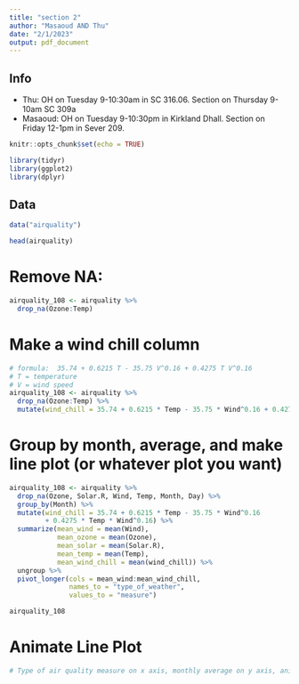 ```yaml
---
title: "section 2"
author: "Masaoud AND Thu"
date: "2/1/2023"
output: pdf_document
---
```


## Info

- Thu: OH on Tuesday 9-10:30am in SC 316.06. Section on Thursday 9-10am SC 309a
- Masaoud: OH on Tuesday 9-10:30pm in Kirkland Dhall. Section on Friday 12-1pm in Sever 209.

\newpage

```r
knitr::opts_chunk$set(echo = TRUE)
```

```r
library(tidyr)
library(ggplot2)
library(dplyr)
```


## Data

```r
data("airquality")
```

```r
head(airquality)
```
\newpage

# Remove NA:

```r
airquality_108 <- airquality %>%
  drop_na(Ozone:Temp)
```


\newpage

# Make a wind chill column

```r
# formula:  35.74 + 0.6215 T - 35.75 V^0.16 + 0.4275 T V^0.16
# T = temperature
# V = wind speed
airquality_108 <- airquality %>%
  drop_na(Ozone:Temp) %>%
  mutate(wind_chill = 35.74 + 0.6215 * Temp - 35.75 * Wind^0.16 + 0.4275 * Temp * Wind^0.16)
```

\newpage

# Group by month, average, and make line plot (or whatever plot you want)

```r
airquality_108 <- airquality %>%
  drop_na(Ozone, Solar.R, Wind, Temp, Month, Day) %>%
  group_by(Month) %>%
  mutate(wind_chill = 35.74 + 0.6215 * Temp - 35.75 * Wind^0.16 
         + 0.4275 * Temp * Wind^0.16) %>%
  summarize(mean_wind = mean(Wind),
            mean_ozone = mean(Ozone),
            mean_solar = mean(Solar.R),
            mean_temp = mean(Temp), 
            mean_wind_chill = mean(wind_chill)) %>%
  ungroup %>%
  pivot_longer(cols = mean_wind:mean_wind_chill,
               names_to = "type_of_weather",
               values_to = "measure")

airquality_108

```



\newpage

# Animate Line Plot

```r
# Type of air quality measure on x axis, monthly average on y axis, animate the change as we move across months
```



